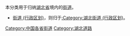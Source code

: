 本分类用于归纳[[湖北省|湖北省]]境内的[[街道|街道]]。

*[[街道_(行政区划)|街道 (行政区划)]]，则归于[[:Category:湖北街道_(行政区划)|:Category:湖北街道 (行政区划)]]。

[[Category:中国各省街道|Category:中国各省街道]]
[[Category:湖北道路|Category:湖北道路]]